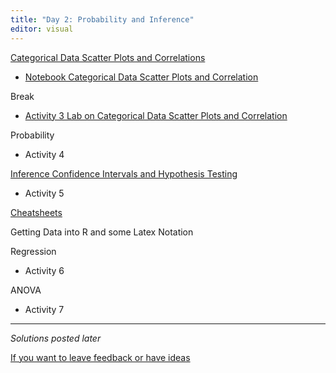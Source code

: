```yaml
---
title: "Day 2: Probability and Inference"
editor: visual
---
```


[Categorical Data Scatter Plots and Correlations](../Day_1/Activity_3_Categorical_Vars/SLIDES_Day1-Categorial-Data_Correlation.pdf)

<!-- ::: download_btn -->
<!-- ```{r} -->
<!-- #| echo: false -->

<!-- library(downloadthis) -->

<!-- download_link( -->
<!--   link = "https://github.com/HCC-R-Workshop/R-workshop-website/blob/main/Day_1/Activity_3_Categorical_Vars/Notebook_WSDay1_Categorical_Data_ScatterPlots_Correlation.Rmd", -->
<!--   button_label = "Download Categorical Rmd", -->
<!--   button_type = c("success"), -->
<!--   has_icon = TRUE, -->
<!--   icon = "fa fa-save", -->
<!--   self_contained = FALSE -->

<!-- ) -->
<!-- ``` -->
<!-- ::: -->

-   [Notebook Categorical Data Scatter Plots and Correlation](https://drive.google.com/uc?export=download&id=1UDrEYbRr_gSGkxLTPQaNlajx9J1bRAVL)

Break

-   [Activity 3 Lab on Categorical Data Scatter Plots and Correlation](https://drive.google.com/uc?export=download&id=15WwJxqTw7vHn4wNWaeeCge4d6jhRONan)

Probability

-   Activity 4

[Inference Confidence Intervals and Hypothesis Testing](./CI-and-hypothesis-testing.html)

-   Activity 5

[Cheatsheets](../Resources.html)

Getting Data into R and some Latex Notation

Regression

-   Activity 6

ANOVA

-   Activity 7

---

*Solutions posted later*
<!-- # [Activity 3](./Activity_3_Categorical_Vars/LAB_WSDay1_SOLUTIONS_Categorical-Data_Scatterplots_Correlation.pdf) -->






[If you want to leave feedback or have ideas](https://docs.google.com/document/d/1YnoZr6WPz0dvW3B-PQ_dDob-ieUepgFqYbG8FOzJuFc/edit?usp=sharing)
